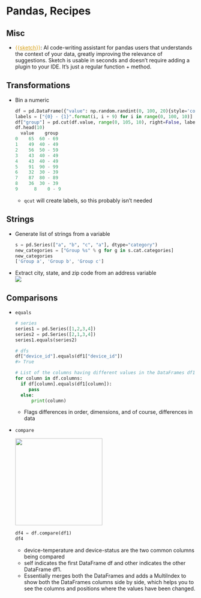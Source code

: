 # Pandas, Recipes {#sec-py-pandas-rec .unnumbered}

## Misc {#sec-py-pandas-rec-misc .unnumbered}

-   [{{]{style="color: goldenrod"}[sketch](https://github.com/approximatelabs/sketch){style="color: goldenrod"}[}}]{style="color: goldenrod"}: AI code-writing assistant for pandas users that understands the context of your data, greatly improving the relevance of suggestions. Sketch is usable in seconds and doesn't require adding a plugin to your IDE. It's just a regular function + method.

## Transformations {#sec-py-pandas-rec-trans .unnumbered}

-   Bin a numeric

    ``` python
    df = pd.DataFrame({"value": np.random.randint(0, 100, 20){style='color: #990000'}[}]{style='color: #990000'})
    labels = ["{0} - {1}".format(i, i + 9) for i in range(0, 100, 10)]
    df["group"] = pd.cut(df.value, range(0, 105, 10), right=False, labels=labels)
    df.head(10)
      value    group
    0    65  60 - 69
    1    49  40 - 49
    2    56  50 - 59
    3    43  40 - 49
    4    43  40 - 49
    5    91  90 - 99
    6    32  30 - 39
    7    87  80 - 89
    8    36  30 - 39
    9      8    0 - 9
    ```

    -   `qcut` will create labels, so this probably isn't needed

## Strings {#sec-py-pandas-rec-strs .unnumbered}

-   Generate list of strings from a variable

    ``` python
    s = pd.Series(["a", "b", "c", "a"], dtype="category")
    new_categories = ["Group %s" % g for g in s.cat.categories]
    new_categories
    ['Group a', 'Group b', 'Group c']
    ```

-   Extract city, state, and zip code from an address variable\
    ![](./_resources/Python,_Pandas,_Recipes.resources/Screenshot%20(1208).png)

## Comparisons {#sec-py-pandas-rec-eda .unnumbered}

-   `equals`

    ``` python
    # series
    series1 = pd.Series([1,2,3,4])
    series2 = pd.Series([2,1,3,4])
    series1.equals(series2)

    # dfs
    df["device_id"].equals(df1["device_id"])
    #> True

    # List of the columns having different values in the DataFrames df1 and df
    for column in df.columns:
      if df[column].equals(df1[column]):
         pass
      else:
          print(column)
    ```

    -   Flags differences in order, dimensions, and of course, differences in data

-   `compare`

    ![](_resources/Python,_Pandas,_Recipes.resources/comp-compare-1.webp){.lightbox width="232"}

    ``` python
    df4 = df.compare(df1)
    df4
    ```

    -   [device-temperature]{.var-text} and [device-status]{.var-text} are the two common columns being compared
    -   [self]{.arg-text} indicates the first DataFrame [df]{.var-text} and [other]{.arg-text} indicates the other DataFrame [df1]{.var-text}.
    -   Essentially merges both the DataFrames and adds a MultiIndex to show both the DataFrames columns side by side, which helps you to see the columns and positions where the values have been changed.
